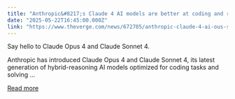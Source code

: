 ```yaml
---
title: "Anthropic&#8217;s Claude 4 AI models are better at coding and reasoning"
date: "2025-05-22T16:45:00.000Z"
link: "https://www.theverge.com/news/672705/anthropic-claude-4-ai-ous-sonnet-availability"
---
```


Say hello to Claude Opus 4 and Claude Sonnet 4.

Anthropic has introduced Claude Opus 4 and Claude Sonnet 4, its latest generation of hybrid-reasoning AI models optimized for coding tasks and solving ...

[Read more](https://www.theverge.com/news/672705/anthropic-claude-4-ai-ous-sonnet-availability)
